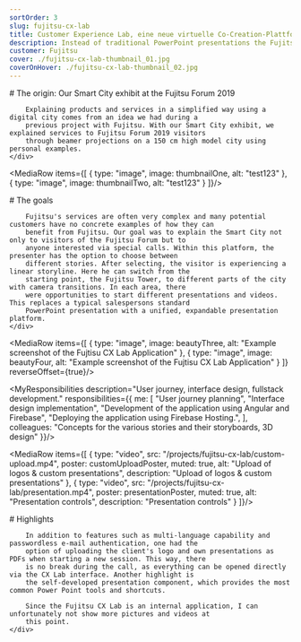 ```yaml
---
sortOrder: 3
slug: fujitsu-cx-lab
title: Customer Experience Lab, eine neue virtuelle Co-Creation-Plattform
description: Instead of traditional PowerPoint presentations the Fujitsu CX Lab enables its sales teams to present products and services in an innovative way through an animated digital city within an interactive web application. With currently 4 different stories in 2 languages, it offers an exciting experience for customers.
customer: Fujitsu
cover: ./fujitsu-cx-lab-thumbnail_01.jpg
coverOnHover: ./fujitsu-cx-lab-thumbnail_02.jpg
---
```



<VideoPlayer client:visible src="/projects/fujitsu-cx-lab/teaser.mp4" poster={teaserPoster}
             alt="Example Transition"/>

<div className="container-small">
    <div className="prose prose-invert">
        # The origin: Our Smart City exhibit at the Fujitsu Forum 2019

        Explaining products and services in a simplified way using a digital city comes from an idea we had during a
        previous project with Fujitsu. With our Smart City exhibit, we explained services to Fujitsu Forum 2019 visitors
        through beamer projections on a 150 cm high model city using personal examples.
    </div>
</div>

<MediaRow items={[
    {
        type: "image",
        image: thumbnailOne,
        alt: "test123"
    },
    {
        type: "image",
        image: thumbnailTwo,
        alt: "test123"
    }
]}/>

<div className="container-small">
    <div className="prose prose-invert">
        # The goals

        Fujitsu's services are often very complex and many potential customers have no concrete examples of how they can
        benefit from Fujitsu. Our goal was to explain the Smart City not only to visitors of the Fujitsu Forum but to
        anyone interested via special calls. Within this platform, the presenter has the option to choose between
        different stories. After selecting, the visitor is experiencing a linear storyline. Here he can switch from the
        starting point, the Fujitsu Tower, to different parts of the city with camera transitions. In each area, there
        were opportunities to start different presentations and videos. This replaces a typical salespersons standard
        PowerPoint presentation with a unified, expandable presentation platform.
    </div>
</div>

<MediaRow items={[
    {
        type: "image",
        image: beautyThree,
        alt: "Example screenshot of the Fujtisu CX Lab Application"
    },
    {
        type: "image",
        image: beautyFour,
        alt: "Example screenshot of the Fujtisu CX Lab Application"
    }
]} reverseOffset={true}/>

<MyResponsibilities description="User journey, interface design, fullstack development."
                    responsibilities={{
                        me: [
                            "User journey planning",
                            "Interface design implementation",
                            "Development of the application using Angular and Firebase",
                            "Deploying the application using Firebase Hosting.",
                        ],
                        colleagues: "Concepts for the various stories and their storyboards, 3D design"
                    }}/>

<MediaRow items={[
    {
        type: "video",
        src: "/projects/fujitsu-cx-lab/custom-upload.mp4",
        poster: customUploadPoster,
        muted: true,
        alt: "Upload of logos & custom presentations",
        description: "Upload of logos & custom presentations"
    },
    {
        type: "video",
        src: "/projects/fujitsu-cx-lab/presentation.mp4",
        poster: presentationPoster,
        muted: true,
        alt: "Presentation controls",
        description: "Presentation controls"
    }
]}/>

<div className="container-small">
    <div className="prose prose-invert">
        # Highlights

        In addition to features such as multi-language capability and passwordless e-mail authentication, one had the
        option of uploading the client's logo and own presentations as PDFs when starting a new session. This way, there
        is no break during the call, as everything can be opened directly via the CX Lab interface. Another highlight is
        the self-developed presentation component, which provides the most common Power Point tools and shortcuts.

        Since the Fujitsu CX Lab is an internal application, I can unfortunately not show more pictures and videos at
        this point.
    </div>
</div>